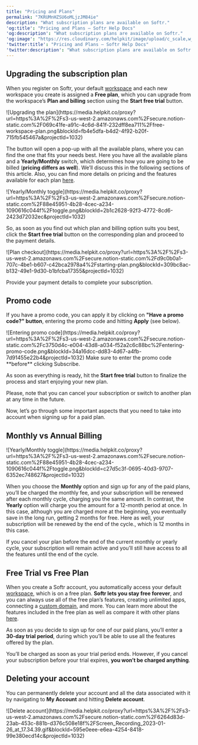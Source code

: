 ```yaml
---
title: "Pricing and Plans"
permalink: "7KRUMnHZSU6oMLjzJM84ie"
description: "What subscription plans are available on Softr."
'og:title': "Pricing and Plans – Softr Help Docs"
'og:description': "What subscription plans are available on Softr."
'og:image': "https://res.cloudinary.com/helpkit/image/upload/c_scale,w_700,q_auto/v1674219840/softrdocs_meta_OG_Image_Url_258f31c013.png"
'twitter:title': "Pricing and Plans – Softr Help Docs"
'twitter:description': "What subscription plans are available on Softr."
---
```

## Upgrading the subscription plan

When you register on Softr, your default [workspace](/workspace-and-billing/jZP6yaeXMiJCuB6HhS4xKd/workspaces-and-applications/kTbEWSYXhBCbtTB4K9dpKs) and each new workspace you create is assigned a **Free plan**, which you can upgrade from the workspace’s **Plan and billing** section using the **Start free trial** button.
<Frame caption="Upgrading the plan">![Upgrading the plan](https://media.helpkit.co/proxy?url=https%3A%2F%2Fs3-us-west-2.amazonaws.com%2Fsecure.notion-static.com%2F069c41fe-a91c-4c6d-841f-232dff8ea711%2Ffree-workspace-plan.png&blockId=fb4e5dfa-b4d2-4f92-b20f-715fb545467a&projectId=1032)</Frame>

The button will open a pop-up with all the available plans, where you can find the one that fits your needs best. Here you have all the available plans and a **Yearly/Monthly** switch, which determines how you are going to be billed (**pricing differs as well**). We’ll discuss this in the following sections of this article. Also, you can find more details on pricing and the features available for each plan [here](https://www.softr.io/pricing).
<Frame caption="Yearly/Monthly toggle">![Yearly/Monthly toggle](https://media.helpkit.co/proxy?url=https%3A%2F%2Fs3-us-west-2.amazonaws.com%2Fsecure.notion-static.com%2F88e45951-4b28-4cec-a234-1090616c044f%2Ftoggle.png&blockId=2b1c2628-92f3-4772-8cd6-2423d72032ec&projectId=1032)</Frame>

So, as soon as you find out which plan and billing option suits you best, click the **Start free trial** button on the corresponding plan and proceed to the payment details.
<Frame caption="Plan checkout">![Plan checkout](https://media.helpkit.co/proxy?url=https%3A%2F%2Fs3-us-west-2.amazonaws.com%2Fsecure.notion-static.com%2Fd9c0b0a1-707c-4be1-b607-c42bca2978a4%2Fstarting-plan.png&blockId=309bc8ac-b132-49e1-9d30-b1bfcba17355&projectId=1032)</Frame>

Provide your payment details to complete your subscription.

## Promo **code**

If you have a promo code, you can apply it by clicking on **"Have a promo code?" button**, entering the promo code and hitting **Apply** (see below).
<Frame caption="Entering promo code">![Entering promo code](https://media.helpkit.co/proxy?url=https%3A%2F%2Fs3-us-west-2.amazonaws.com%2Fsecure.notion-static.com%2Fc3750d4c-e004-43d8-a034-f52a2c6c88bc%2Fentering-promo-code.png&blockId=34a16dcc-dd83-4d67-a4fb-7d91455e22b4&projectId=1032)</Frame>
<Tip>Make sure to enter the promo code **before** clicking Subscribe.</Tip>

As soon as everything is ready, hit the **Start free trial** button to finalize the process and start enjoying your new plan.

<Tip>Please, note that you can cancel your subscription or switch to another plan at any time in the future.</Tip>

Now, let’s go through some important aspects that you need to take into account when signing up for a paid plan.

## Monthly vs Annual Billing
<Frame caption="Yearly/Monthly toggle">![Yearly/Monthly toggle](https://media.helpkit.co/proxy?url=https%3A%2F%2Fs3-us-west-2.amazonaws.com%2Fsecure.notion-static.com%2F88e45951-4b28-4cec-a234-1090616c044f%2Ftoggle.png&blockId=c27d5c3f-0695-40d3-9707-6352ec748627&projectId=1032)</Frame>

When you choose the **Monthly** option and sign up for any of the paid plans, you’ll be charged the monthly fee, and your subscription will be renewed after each monthly cycle, charging you the same amount. In contrast, the **Yearly** option will charge you the amount for a 12-month period at once. In this case, although you are charged more at the beginning, you eventually save in the long run, getting 2 months for free. Here as well, your subscription will be renewed by the end of the cycle., which is 12 months in this case.

<Tip>If you cancel your plan before the end of the current monthly or yearly cycle, your subscription will remain active and you’ll still have access to all the features until the end of the cycle.</Tip>

## Free Trial vs Free Plan

When you create a Softr account, you automatically access your default [workspace](/workspace-and-billing/jZP6yaeXMiJCuB6HhS4xKd/workspaces-and-applications/kTbEWSYXhBCbtTB4K9dpKs), which is on a free plan. **Softr lets you stay free forever**, and you can always use all of the free plan’s features, creating unlimited apps, connecting a [custom domain](/publishing/9qTmU2Lj8Gnpr1Ue6dEAkX/add-a-custom-domain-to-your-app/93K5bLJN3n91MRo9uRGdAf), and more. You can learn more about the features included in the free plan as well as compare it with other plans [here](https://www.softr.io/pricing).

As soon as you decide to sign up for one of our paid plans, you’ll enter a **30-day trial period**, during which you’ll be able to use all the features offered by the plan.

<Tip>You’ll be charged as soon as your trial period ends. However, if you cancel your subscription before your trial expires, **you won’t be charged anything**.</Tip>

## Deleting your account

You can permanently delete your account and all the data associated with it by navigating to **My Account** and hitting **Delete account**.
<Frame caption="Delete account">![Delete account](https://media.helpkit.co/proxy?url=https%3A%2F%2Fs3-us-west-2.amazonaws.com%2Fsecure.notion-static.com%2F6264d83d-23ab-453c-881b-d376c508e18f%2FScreen_Recording_2023-01-26_at_17.34.39.gif&blockId=595e0eee-e6ea-4254-8418-99e380ecd14c&projectId=1032)</Frame>